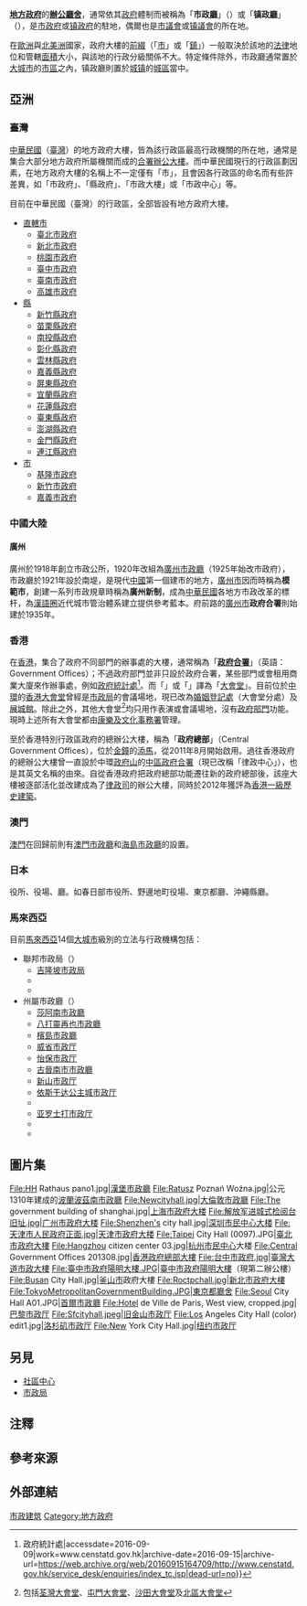 {{Distinguish|公所}}
{{Redirect|市政廳}}
'''[[地方政府|地方政府]]'''的'''[[辦公室|辦公廳舍]]'''，通常依其[[政府|政府]]體制而被稱為「'''市政廳'''」（{{lang-en|City Hall}}）或「'''镇政廳'''」（{{lang|en|Town Hall}}），是[[市政府|市政府]]或[[镇政府|镇政府]]的駐地，偶爾也是[[市議會|市議會]]或[[镇議會|镇議會]]的所在地。

在[[歐洲|歐洲]]與[[北美洲|北美洲]]國家，政府大樓的[[前綴|前綴]]（「[[市|市]]」或「[[鎮|鎮]]」）一般取決於該地的[[法律|法律]]地位和管轄[[面積|面積]]大小，與該地的行政分級關係不大。特定條件除外，市政廳通常置於[[大城市|大城市]]的[[市區|市區]]之內，镇政廳則置於[[城镇|城镇]]的[[城區|城區]]當中。

==亞洲==
===臺灣===
{{see also|中華民國行政區劃|臺灣行政區劃}}
[[中華民國|中華民國]]（[[臺灣|臺灣]]）的地方政府大樓，皆為該行政區最高行政機關的所在地，通常是集合大部分地方政府所屬機關而成的[[合署辦公大樓|合署辦公大樓]]。而中華民國現行的行政區劃因素，在地方政府大樓的名稱上不一定僅有「市」，且會因各行政區的命名而有些許差異，如「市政府」、「縣政府」、「市政大樓」或「市政中心」等。

目前在中華民國（臺灣）的行政區，全部皆設有地方政府大樓。
*[[直轄市_(中華民國)|直轄市]]
**[[臺北市政府|臺北市政府]]
**[[新北市政府|新北市政府]]
**[[桃園市政府|桃園市政府]]
**[[臺中市政府|臺中市政府]]
**[[臺南市政府|臺南市政府]]
**[[高雄市政府|高雄市政府]]
*[[縣_(中華民國)|縣]]
**[[新竹縣政府|新竹縣政府]]
**[[苗栗縣政府|苗栗縣政府]]
**[[南投縣政府|南投縣政府]]
**[[彰化縣政府|彰化縣政府]]
**[[雲林縣政府|雲林縣政府]]
**[[嘉義縣政府|嘉義縣政府]]
**[[屏東縣政府|屏東縣政府]]
**[[宜蘭縣政府|宜蘭縣政府]]
**[[花蓮縣政府|花蓮縣政府]]
**[[臺東縣政府|臺東縣政府]]
**[[澎湖縣政府|澎湖縣政府]]
**[[金門縣政府|金門縣政府]]
**[[連江縣政府|連江縣政府]]
*[[市_(中華民國)|市]]
**[[基隆市政府|基隆市政府]]
**[[新竹市政府|新竹市政府]]
**[[嘉義市政府|嘉義市政府]]

===中國大陸===
==== 廣州 ====
廣州於1918年創立市政公所，1920年改組為[[廣州市政府|廣州市政廳]]（1925年始改市政府），市政廳於1921年設於南堤，是現代[[中國|中國]]第一個建市的地方，[[廣州市|廣州市]]因而時稱為'''模範市'''，創建一系列市政規章時稱為'''廣州新制'''，成為[[中華民國大陸時期|中華民國]]各地方市政改革的標杆，為[[漢語圈|漢語圈]]近代城市管治體系建立提供參考藍本。府前路的[[廣州市|廣州市]]'''政府合署'''則始建於1935年。

===香港===
在[[香港|香港]]，集合了政府不同部門的辦事處的大樓，通常稱為「'''[[香港政府合署|政府合署]]'''」（英語：Government Offices）；不過政府部門並非只設於政府合署，某些部門或會租用商業大廈來作辦事處，例如[[政府統計處|政府統計處]]<ref>{{Cite web|url=http://www.censtatd.gov.hk/service_desk/enquiries/index_tc.jsp|title=查詢 {{!}} 政府統計處|accessdate=2016-09-09|work=www.censtatd.gov.hk|archive-date=2016-09-15|archive-url=https://web.archive.org/web/20160915164709/http://www.censtatd.gov.hk/service_desk/enquiries/index_tc.jsp|dead-url=no}}</ref>。而「{{lang|en|City hall}}」或「{{lang|en|Town hall}}」譯為「[[大會堂|大會堂]]」。目前位於[[中環|中環]]的[[香港大會堂|香港大會堂]]曾經是[[市政局_(香港)|市政局]]的會議場地，現已改為[[婚姻登記處|婚姻登記處]]（大會堂分處）及[[展城館|展城館]]。除此之外，其他大會堂<ref>包括[[荃灣大會堂|荃灣大會堂]]、[[屯門大會堂|屯門大會堂]]、[[沙田大會堂|沙田大會堂]]及[[北區大會堂|北區大會堂]]</ref>均只用作表演或會議場地，沒有[[政府部門|政府部門]]功能{{noteTag|1=政府部門通常於[[香港政府合署|政府合署]]辦公}}。現時上述所有大會堂都由[[康樂及文化事務署|康樂及文化事務署]]管理。

至於香港特別行政區政府的總辦公大樓，稱為「'''政府總部'''」（Central Government Offices），位於[[金鐘|金鐘]]的[[添馬|添馬]]，從2011年8月開始啟用。過往香港政府的總辦公大樓曾一直設於中環[[政府山|政府山]]的[[中區政府合署_(中環)|中區政府合署]]（現已改稱「律政中心」），也是其英文名稱的由來。自從香港政府把政府總部功能遷往新的政府總部後，該座大樓被逐部活化並改建成為了[[律政司|律政司]]的辦公大樓，同時於2012年獲評為[[香港一級歷史建築列表|香港一級歷史建築]]。

===澳門===
[[澳門|澳門]]在回歸前則有[[澳門市政廳|澳門市政廳]]和[[海島市政廳|海島市政廳]]的設置。

===日本===
役所、役場、廳。如春日部市役所、野邊地町役場、東京都廳、沖繩縣廳。

===馬來西亞===
{{main|马来西亚地方政府}}
目前[[馬來西亞|馬來西亞]]14個[[大城市|大城市]]級別的立法与行政機構包括：
*聯邦市政局（{{lang-ms|Dewan Bandaraya}}）
**[[吉隆坡市政局|吉隆坡市政局]]
**{{illm|亞庇市政局|ms|Dewan Bandaraya Kota Kinabalu|}}
**{{illm|古晉北市市政局|ms|Dewan Bandaraya Kuching Utara|}}
*州屬市政廳（{{lang-ms|Majlis Bandaraya}}）
**[[莎阿南市政廳|莎阿南市政廳]]
**[[八打靈再也市政廳|八打靈再也市政廳]]
**[[檳島市政廳|檳島市政廳]]
**[[威省市政厅|威省市政厅]]
**[[怡保市政厅|怡保市政厅]]
**[[古晉南市市政廳|古晉南市市政廳]]
**[[新山市政厅|新山市政厅]]
**[[依斯干达公主城市政厅|依斯干达公主城市政厅]]
**{{illm|馬六甲历史城市政廳|ms|Majlis Bandaraya Melaka Bersejarah|}}
**[[亚罗士打市政厅|亚罗士打市政厅]]
**{{illm|美里市政廳|ms|Majlis Bandaraya Miri|}}
**{{illm|瓜拉登嘉樓市政廳|ms|Majlis Bandaraya Kuala Terengganu|}}

== 圖片集 ==
<gallery>
File:HH Rathaus pano1.jpg|[[漢堡市政廳|漢堡市政廳]]
File:Ratusz Poznań Woźna.jpg|公元1310年建成的[[波蘭|波蘭]][[波茲南市政廳|波茲南市政廳]]
File:Newcityhall.jpg|[[倫敦市政廳_(南華克)|大倫敦市政廳]]
File:The government building of shanghai.jpg|[[上海市人民政府|上海市政府]][[人民大厦|大楼]]
File:解放军进城式检阅台旧址.jpg|[[廣州市政府合署|广州市政府大楼]]
File:Shenzhen's city hall.jpg|[[市民中心_(深圳)|深圳市民中心大楼]]
File:天津市人民政府正面.jpg|[[天津市人民政府|天津市政府大楼]]
File:Taipei City Hall (0097).JPG|[[臺北市市政大樓|臺北市政府大樓]]
File:Hangzhou citizen center 03.jpg|[[杭州市民中心|杭州市民中心]]大楼
File:Central Government Offices 201308.jpg|[[政府總部_(添馬艦)|香港政府總部大樓]]
File:台中市政府.jpg|[[臺灣大道市政大樓|臺灣大道市政大樓]] 
File:臺中市政府陽明大樓.JPG|[[臺中市政府陽明大樓|臺中市政府陽明大樓]]（現第二辦公樓）
File:Busan City Hall.jpg|[[釜山市|釜山市]]政府大樓
File:Roctpchall.jpg|[[新北市政府大樓|新北市政府大樓]]
File:TokyoMetropolitanGovernmentBuilding.JPG|[[東京都廳舍|東京都廳舍]]
File:Seoul City Hall A01.JPG|[[首爾市政廳|首爾市政廳]]
File:Hotel de Ville de Paris, West view, cropped.jpg|[[巴黎市政厅|巴黎市政厅]]
File:Sfcityhall.jpeg|[[旧金山市政厅|旧金山市政厅]]
File:Los Angeles City Hall (color) edit1.jpg|[[洛杉矶市政厅|洛杉矶市政厅]]
File:New York City Hall.jpg|[[纽约市政厅|纽约市政厅]]
</gallery>

== 另見 ==
* [[社區中心|社區中心]]
* [[市政局|市政局]]

==注釋==
{{noteFoot}}

==參考來源==
{{Reflist}}

== 外部連結 ==
{{Commonscat|Town halls by country}}
{{commons|City hall}}

{{Authority control}}
[[Category:市政建筑|]]
[[Category:地方政府|Category:地方政府]]